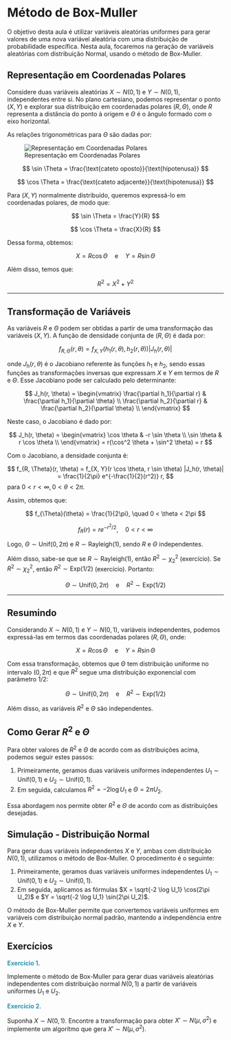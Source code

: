 # Método de Box-Muller



O objetivo desta aula é utilizar variáveis aleatórias uniformes para gerar valores de uma nova variável aleatória com uma distribuição de probabilidade específica. Nesta aula, focaremos na geração de variáveis aleatórias com distribuição Normal, usando o método de Box-Muller.

## Representação em Coordenadas Polares

Considere duas variáveis aleatórias $X \sim N(0, 1)$ e $Y \sim N(0, 1)$, independentes entre si. No plano cartesiano, podemos representar o ponto $(X, Y)$ e explorar sua distribuição em coordenadas polares $(R, \Theta)$, onde $R$ representa a distância do ponto à origem e $\Theta$ é o ângulo formado com o eixo horizontal.

As relações trigonométricas para $\Theta$ são dadas por:

![Representação em Coordenadas Polares](polar.png)

$$
\sin \Theta = \frac{\text{cateto oposto}}{\text{hipotenusa}}
$$

$$
\cos \Theta = \frac{\text{cateto adjacente}}{\text{hipotenusa}}
$$

Para $(X, Y)$ normalmente distribuído, queremos expressá-lo em coordenadas polares, de modo que:

$$
\sin \Theta = \frac{Y}{R}
$$

$$
\cos \Theta = \frac{X}{R}
$$

Dessa forma, obtemos:

$$
X = R \cos \Theta \quad \text{e} \quad Y = R \sin \Theta
$$

Além disso, temos que:

$$
R^2 = X^2 + Y^2
$$

---

## Transformação de Variáveis

As variáveis $R$ e $\Theta$ podem ser obtidas a partir de uma transformação das variáveis $(X, Y)$. A função de densidade conjunta de $(R, \Theta)$ é dada por:

$$
f_{R, \Theta}(r, \theta) = f_{X, Y}(h_1(r, \theta), h_2(r, \theta)) |J_h(r, \theta)|
$$

onde $J_h(r, \theta)$ é o Jacobiano referente às funções $h_1$ e $h_2$, sendo essas funções as transformações inversas que expressam $X$ e $Y$ em termos de $R$ e $\Theta$. Esse Jacobiano pode ser calculado pelo determinante:

$$
J_h(r, \theta) =
\begin{vmatrix}
\frac{\partial h_1}{\partial r} & \frac{\partial h_1}{\partial \theta} \\
\frac{\partial h_2}{\partial r} & \frac{\partial h_2}{\partial \theta} \\
\end{vmatrix}
$$

Neste caso, o Jacobiano é dado por:

$$
J_h(r, \theta) =
\begin{vmatrix}
\cos \theta & -r \sin \theta \\
\sin \theta & r \cos \theta \\
\end{vmatrix} = r(\cos^2 \theta + \sin^2 \theta) = r
$$



Com o Jacobiano, a densidade conjunta é:

$$
f_{R, \Theta}(r, \theta) = f_{X, Y}(r \cos \theta, r \sin \theta) |J_h(r, \theta)| = \frac{1}{2\pi} e^{-\frac{1}{2}(r^2)} r,
$$
para $0 < r < \infty, \, 0 < \theta < 2\pi$.

Assim, obtemos que:

$$
f_{\Theta}(\theta) = \frac{1}{2\pi}, \quad 0 < \theta < 2\pi
$$

$$
f_R(r) = r e^{-r^2/2}, \quad 0 < r < \infty
$$


Logo, $\Theta \sim \text{Unif}(0, 2\pi)$ e $R \sim \text{Rayleigh}(1)$, sendo $R$ e $\Theta$ independentes.

Além disso, sabe-se que se $R \sim \text{Rayleigh}(1)$, então $R^2 \sim \chi^2_2$ (exercício). Se $R^2 \sim \chi^2_2$, então $R^2 \sim \text{Exp}(1/2)$ (exercício). Portanto:

$$
\Theta \sim \text{Unif}(0, 2\pi) \quad \text{e} \quad R^2 \sim \text{Exp}(1/2)
$$

---
## Resumindo

Considerando $X \sim N(0, 1)$ e $Y \sim N(0, 1)$, variáveis independentes, podemos expressá-las em termos das coordenadas polares $(R, \Theta)$, onde:

$$
X = R \cos \Theta \quad \text{e} \quad Y = R \sin \Theta
$$

Com essa transformação, obtemos que $\Theta$ tem distribuição uniforme no intervalo $(0, 2\pi)$ e que $R^2$ segue uma distribuição exponencial com parâmetro $1/2$:

$$
\Theta \sim \text{Unif}(0, 2\pi) \quad \text{e} \quad R^2 \sim \text{Exp}(1/2)
$$

Além disso, as variáveis $R^2$ e $\Theta$ são independentes.

## Como Gerar $R^2$ e $\Theta$

Para obter valores de $R^2$ e $\Theta$ de acordo com as distribuições acima, podemos seguir estes passos:

1. Primeiramente, geramos duas variáveis uniformes independentes $U_1 \sim \text{Unif}(0, 1)$ e $U_2 \sim \text{Unif}(0, 1)$.
2. Em seguida, calculamos $R^2 = -2 \log U_1$ e $\Theta = 2\pi U_2$.

Essa abordagem nos permite obter $R^2$ e $\Theta$ de acordo com as distribuições desejadas.


## Simulação - Distribuição Normal

Para gerar duas variáveis independentes $X$ e $Y$, ambas com distribuição $N(0, 1)$, utilizamos o método de Box-Muller. O procedimento é o seguinte:

1. Primeiramente, geramos duas variáveis uniformes independentes $U_1 \sim \text{Unif}(0, 1)$ e $U_2 \sim \text{Unif}(0, 1)$.
2. Em seguida, aplicamos as fórmulas $X = \sqrt{-2 \log U_1} \cos(2\pi U_2)$ e $Y = \sqrt{-2 \log U_1} \sin(2\pi U_2)$.

O método de Box-Muller permite que convertemos variáveis uniformes em variáveis com distribuição normal padrão, mantendo a independência entre $X$ e $Y$.



## Exercícios


<span style="color:#2C92B2;">**Exercício 1**</span>. 

Implemente o método de Box-Muller para gerar duas variáveis aleatórias independentes com distribuição normal $N(0, 1)$ a partir de variáveis uniformes $U_1$ e $U_2$.


<span style="color:#2C92B2;">**Exercício 2**</span>. 


Suponha $X \sim N(0, 1)$.  Encontre a transformação para obter $X' \sim N(\mu, \sigma^2)$ e implemente um algorítmo que gera $X' \sim N(\mu, \sigma^2)$.


